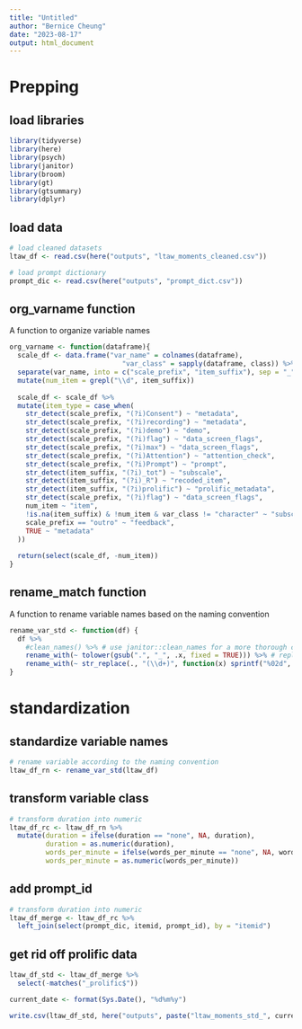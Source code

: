 ```yaml
---
title: "Untitled"
author: "Bernice Cheung"
date: "2023-08-17"
output: html_document
---
```


# Prepping {.tabset}

## load libraries
```r
library(tidyverse)
library(here)
library(psych)
library(janitor)
library(broom)
library(gt)
library(gtsummary)
library(dplyr)
```

## load data
```r
# load cleaned datasets
ltaw_df <- read.csv(here("outputs", "ltaw_moments_cleaned.csv"))

# load prompt dictionary
prompt_dic <- read.csv(here("outputs", "prompt_dict.csv"))
```

## org_varname function
A function to organize variable names
```r
org_varname <- function(dataframe){
  scale_df <- data.frame("var_name" = colnames(dataframe), 
                            "var_class" = sapply(dataframe, class)) %>%
  separate(var_name, into = c("scale_prefix", "item_suffix"), sep = "_", remove = FALSE, extra = "merge") %>%
  mutate(num_item = grepl("\\d", item_suffix))
  
  scale_df <- scale_df %>%
  mutate(item_type = case_when(
    str_detect(scale_prefix, "(?i)Consent") ~ "metadata",
    str_detect(scale_prefix, "(?i)recording") ~ "metadata",
    str_detect(scale_prefix, "(?i)demo") ~ "demo",
    str_detect(scale_prefix, "(?i)flag") ~ "data_screen_flags",
    str_detect(scale_prefix, "(?i)max") ~ "data_screen_flags",
    str_detect(scale_prefix, "(?i)Attention") ~ "attention_check",
    str_detect(scale_prefix, "(?i)Prompt") ~ "prompt",
    str_detect(item_suffix, "(?i)_tot") ~ "subscale",
    str_detect(item_suffix, "(?i)_R") ~ "recoded_item",
    str_detect(item_suffix, "(?i)prolific") ~ "prolific_metadata", 
    str_detect(scale_prefix, "(?i)flag") ~ "data_screen_flags",
    num_item ~ "item",
    !is.na(item_suffix) & !num_item & var_class != "character" ~ "subscale",
    scale_prefix == "outro" ~ "feedback", 
    TRUE ~ "metadata"
  ))
  
  return(select(scale_df, -num_item))
}
```

## rename_match function

A function to rename variable names based on the naming convention

```r
rename_var_std <- function(df) {
  df %>%
    #clean_names() %>% # use janitor::clean_names for a more thorough cleanup
    rename_with(~ tolower(gsub(".", "_", .x, fixed = TRUE))) %>% # replace "." by "_" and change everything into lower case
    rename_with(~ str_replace(., "(\\d+)", function(x) sprintf("%02d", as.numeric(x))), .cols = everything()) #add padding 0 to all numeric index
}
```


# standardization

## standardize variable names
```r
# rename variable according to the naming convention
ltaw_df_rn <- rename_var_std(ltaw_df)
```

## transform variable class

```r
# transform duration into numeric 
ltaw_df_rc <- ltaw_df_rn %>%
  mutate(duration = ifelse(duration == "none", NA, duration), 
         duration = as.numeric(duration), 
         words_per_minute = ifelse(words_per_minute == "none", NA, words_per_minute), 
         words_per_minute = as.numeric(words_per_minute))
```

## add prompt_id 
```r
# transform duration into numeric 
ltaw_df_merge <- ltaw_df_rc %>%
  left_join(select(prompt_dic, itemid, prompt_id), by = "itemid")
```

## get rid off prolific data
```r
ltaw_df_std <- ltaw_df_merge %>%
  select(-matches("_prolific$"))
```

```r
current_date <- format(Sys.Date(), "%d%m%y")

write.csv(ltaw_df_std, here("outputs", paste("ltaw_moments_std_", current_date, ".csv", sep = "")), row.names = F)
```

